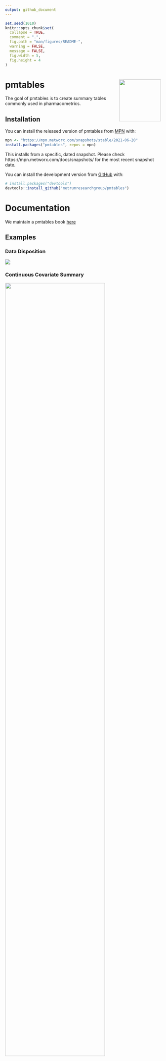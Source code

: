 ```yaml
---
output: github_document
---
```


<!-- README.md is generated from README.Rmd. Please edit that file -->

```r
set.seed(1010)
knitr::opts_chunk$set(
  collapse = TRUE,
  comment = ".",
  fig.path = "man/figures/README-",
  warning = FALSE, 
  message = FALSE,
  fig.width = 5, 
  fig.height = 4
)
```


# pmtables <img align="right" src = "man/figures/metrum_pmtables_git_logo.png" width="135px">

<!-- badges: start -->
<!-- badges: end -->

The goal of pmtables is to create summary tables commonly used in 
pharmacometrics.

## Installation

You can install the released version of pmtables from [MPN](https://mpn.metworx.com/docs/) with:


```r
mpn <- "https://mpn.metworx.com/snapshots/stable/2021-06-20"
install.packages("pmtables", repos = mpn)
```

This installs from a specific, dated snapshot. Please check 
https://mpn.metworx.com/docs/snapshots/ for the most recent snapshot date.

You can install the development version from [GitHub](https://github.com/) with:

``` r
# install.packages("devtools")
devtools::install_github("metrumresearchgroup/pmtables")
```

# Documentation 

We maintain a pmtables book [here](https://github.com/metrumresearchgroup/pmt-book)


## Examples

### Data Disposition
![](man/figures/table-1.png)

### Continuous Covariate Summary
![](man/figures/table-2.png){ width=80% }

### Discrete Covariate Summary
![](man/figures/table-3.png){ width=80% }


# Examples in working docs

- General table examples: [inst/demo-table.pdf](https://github.com/metrumresearchgroup/pmtables/blob/main/inst/demo-table.pdf) 

- General tables - pipe interface: [inst/demo-pipe.pdf](https://github.com/metrumresearchgroup/pmtables/blob/main/inst/demo-pipe.pdf) 
- Standard table examples: [inst/demo-pmtable.pdf](https://github.com/metrumresearchgroup/pmtables/blob/main/inst/demo-pmtable.pdf)

- Long table examples: [inst/demo-longtable.pdf](https://github.com/metrumresearchgroup/pmtables/blob/main/inst/demo-longtable.pdf)

- What is sanitized: [inst/demo-sanitize.pdf](https://github.com/metrumresearchgroup/pmtables/blob/main/inst/demo-sanitize.pdf)
